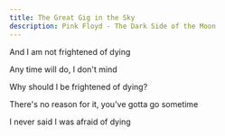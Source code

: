 ```yaml
---
title: The Great Gig in the Sky
description: Pink Floyd - The Dark Side of the Moon
---
```


And I am not frightened of dying

Any time will do, I don't mind

Why should I be frightened of dying?

There's no reason for it, you've gotta go sometime

I never said I was afraid of dying
